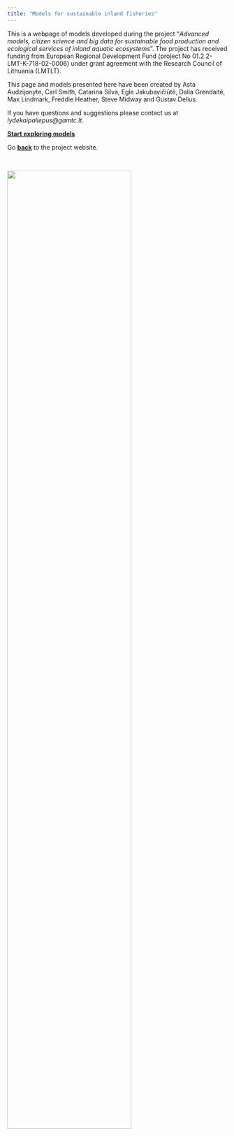```yaml
---
title: "Models for sustainable inland fisheries" 
---
```


<!-- NOTE: you must edit this .qmd file  for it to refresh on github pages, edit 3-->

This is a webpage of models developed during the project "*Advanced models, citizen science and big data for sustainable food production and ecological services of inland aquatic ecosystems*". The project has received funding from European Regional Development Fund (project No 01.2.2-LMT-K-718-02-0006) under grant agreement with the Research Council of Lithuania (LMTLT).

This page and models presented here have been created by Asta Audzijonyte, Carl Smith, Catarina Silva, Egle Jakubavičiūtė, Dalia Grendaitė, Max Lindmark, Freddie Heather, Steve Midway and Gustav Delius.  

If you have questions and suggestions please contact us at *lydekaipaliepus@gamtc.lt*.

[**Start exploring models**](models.qmd)

Go [**back**](https://en.sif.lt) to the project website.


::: {.grid}

<br>

<!-- Logos -->
::: {.g-col-12}
![](images/logos_en.PNG){fig-align="center" width="75%"} 
:::
:::
